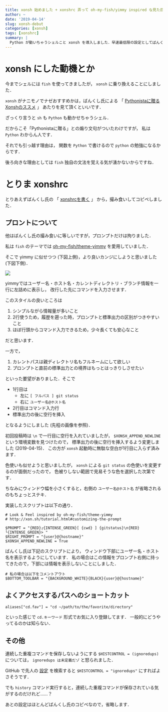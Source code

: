 ```yaml
---
title: xonsh 始めました + xonshrc 弄って oh-my-fish/yimmy inspired な見た目にする
author: ~
date: '2019-04-14'
slug: xonsh-debut
categories: [xonsh]
tags: [xonshrc]
summary: |
  Python が動いちゃうシェルこと xonsh を導入しました．早速最低限の設定としてばんくし氏の xonshrc を撮み食いしつつ，Look & Feel を oh-my-fish/theme-yimmy inspired なものにしました．
---
```


# xonsh にした動機とか

今までシェルには `fish` を使ってきましたが， `xonsh` に乗り換えることにしました．

`xonsh` がナニモノでナゼおすすめかは，ばんくし氏による
「
[Pythonistaに贈るXonshのススメ](https://vaaaaaanquish.hatenablog.com/entry/2017/11/30/175236)
」
あたりを見て頂くといいです．

ざっくり言うと `sh` も `Python` も動かせちゃうシェル．

だからこそ「Pythonistaに贈る」との煽り文句がついたわけですが，
私は `Python` わからん人です．

それでも引っ越す理由は，
関数を `Python` で書けるので `python` の勉強になるからです．

後ろ向きな理由としては `fish` 独自の文法を覚える気が湧かないからですね．

# とりま xonshrc

とりあえずばんくし氏の
「
[xonshrcを書く](https://vaaaaaanquish.hatenablog.com/entry/2017/12/09/154201)
」
から，撮み食いしてコピペしました．

## プロントについて

他はばんくし氏の撮み食いに等しいですが，プロンプトだけは拘りました．

私は `fish` のテーマでは [oh-my-fish/theme-yimmy](https://github.com/oh-my-fish/oh-my-fish/blob/master/docs/Themes.md#yimmy) を愛用していました．

そこで yimmy に似せつつ (下図上側)，より良いカンジにしようと思いました (下図下側)．

![](/images/xonsh-and-fish-compare-prompt.png)


yimmyではユーザー名・ホスト名・カレントディレクトリ・ブランチ情報を一行に左詰めに表示し，
改行した先にコマンドを入力させます．

このスタイルの良いところは

1. シンプルながら情報量が多いこと
2. 2行使うため，履歴を遡った時，プロンプトと標準出力の区別がつきやすいこと
3. ほぼ行頭からコマンド入力できるため，少々長くても安心なこと

だと思います．

一方で，

1. カレントパスは親ディレクトリ名もフルネームにして欲しい
2. プロンプトと直前の標準出力との境界はもっとはっきりしさせたい

といった要望がありました．そこで

- 1行目は
    - 左に `[ フルパス ] git status`
    - 右に `ユーザー名@ホスト名`
- 2行目はコマンド入力行
- 標準出力の後に空行を挿入

となるようにしました (先程の画像を参照)．

初回投稿時は `\n` で一行目に空行を入れていましたが，
`$XONSH_APPEND_NEWLINE` という環境変数を見つけたので，
標準出力の後に空行を挿入するよう変更しました (2019-04-15)．
この方が `xonsh` 起動時に無駄な空白が1行目に入らず済みます．

色使いも似せようと思いましたが， `xonsh` による `git status` 
の色使いを変更するのが面倒だったので，
色被りしない範囲で見易そうな色を選択した次第です．

ちなみにウィンドウ幅を小さくすると，右側の
`ユーザー名@ホスト名` が省略されるのもちょっとステキ．

実装したスクリプトは以下の通り． 

```.xonsh
# Look & Feel inspired by oh-my-fish/theme-yimmy
# http://xon.sh/tutorial.html#customizing-the-prompt

$PROMPT = "{RED}┌{INTENSE_GREEN}[ {cwd} ] {gitstatus}\n{RED}└{INTENSE_GREEN}> "
$RIGHT_PROMPT = "{user}@{hostname}"
$XONSH_APPEND_NEWLINE = True
```

ばんくし氏は下記のスクリプトにより，
ウィンドウ下部にユーザー名・ホスト名を表示するようにしています．
私の場合はこの情報をプロンプト右側に持ってきたので，下部には情報を表示しないことにしました．

```.xonsh
# 私の場合は以下をコメントアウト
$BOTTOM_TOOLBAR = "{BACKGROUND_WHITE}{BLACK}{user}@{hostname}"
```

## よくアクセスするパスへのショートカット

```.xonsh
aliases["cd.fav"] = "cd ~/path/to/the/favorite/directory"
```

といった感じで `cd.キーワード` 形式でお気に入り登録してます．
一般的にどうやってるのかは知らない．

## その他

連続した重複コマンドを保存しないようにする `$HISTCONTROL = (ignoredups)` については，
`ignoredups は未定義だゾ` と怒られました．

GitHub で先人の
[設定](https://github.com/search?q=filename%3A.xonshrc+HISTCONTROL+in%3Afile)
を検索すると `$HISTCONTROL = "ignoredups"` にすればよさそうです．

でも `history` コマンド実行すると，連続した重複コマンドが保存されている気がするのだけれど……？

あとの設定はほとんどばんくし氏のコピペなので，省略します．

